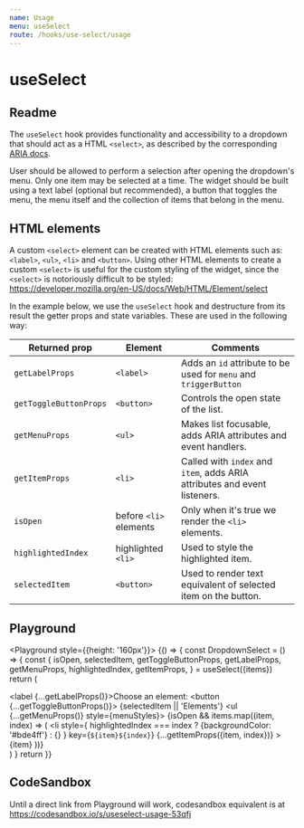 ```yaml
---
name: Usage
menu: useSelect
route: /hooks/use-select/usage
---
```



# useSelect

## Readme

The `useSelect` hook provides functionality and accessibility to a dropdown that should act as a HTML `<select>`, as described
by the corresponding [ARIA docs](https://www.w3.org/TR/wai-aria-practices/examples/listbox/listbox-collapsible.html).

User should be allowed to perform a selection after opening the dropdown's menu. Only one item may be selected at a time.
The widget should be built using a text label (optional but recommended), a button that toggles the menu, the menu itself
and the collection of items that belong in the menu.

## HTML elements

A custom `<select>` element can be created with HTML elements such as: `<label>`, `<ul>`, `<li>` and `<button>`.
Using other HTML elements to create a custom `<select>` is useful for the custom styling of the widget, since the `<select>`
is notoriously difficult to be styled: https://developer.mozilla.org/en-US/docs/Web/HTML/Element/select

In the example below, we use the `useSelect` hook and destructure from its result the getter props and state variables. These
are used in the following way:

| Returned prop          | Element                | Comments                                                                  |
| ---------------------- | ---------------------- | ------------------------------------------------------------------------- |
| `getLabelProps`        | `<label>`              | Adds an `id` attribute to be used for `menu` and `triggerButton`          |
| `getToggleButtonProps` | `<button>`             | Controls the open state of the list.                                      |
| `getMenuProps`         | `<ul>`                 | Makes list focusable, adds ARIA attributes and event handlers.            |
| `getItemProps`         | `<li>`                 | Called with `index` and `item`, adds ARIA attributes and event listeners. |
| `isOpen`               | before `<li>` elements | Only when it's true we render the `<li>` elements.                        |
| `highlightedIndex`     | highlighted `<li>`     | Used to style the highlighted item.                                       |
| `selectedItem`         | `<button>`             | Used to render text equivalent of selected item on the button.            |

## Playground

<Playground style={{height: '160px'}}>
  {() => {
    const DropdownSelect = () => {
      const {
        isOpen,
        selectedItem,
        getToggleButtonProps,
        getLabelProps,
        getMenuProps,
        highlightedIndex,
        getItemProps,
      } = useSelect({items})
      return (
        <div>
          <label {...getLabelProps()}>Choose an element:</label>
          <button {...getToggleButtonProps()}>
            {selectedItem || 'Elements'}
          </button>
          <ul {...getMenuProps()} style={menuStyles}>
            {isOpen &&
              items.map((item, index) => (
                <li
                  style={
                    highlightedIndex === index
                      ? {backgroundColor: '#bde4ff'}
                      : {}
                  }
                  key={`${item}${index}`}
                  {...getItemProps({item, index})}
                >
                  {item}
                </li>
              ))}
          </ul>
        </div>
      )
    }
    return <DropdownSelect />
  }}
</Playground>

## CodeSandbox

Until a direct link from Playground will work, codesandbox equivalent is at https://codesandbox.io/s/useselect-usage-53qfj
